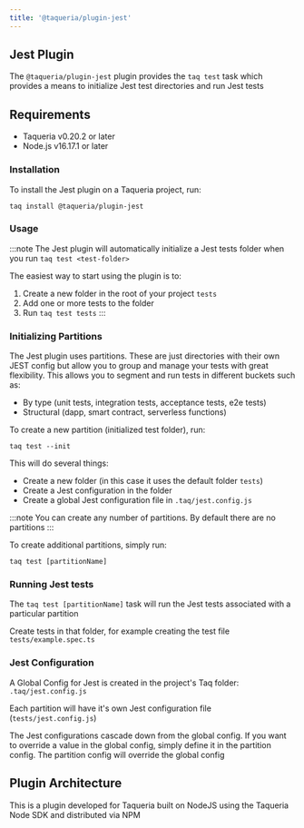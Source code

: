 ```yaml
---
title: '@taqueria/plugin-jest'
---
```


## Jest Plugin 

The `@taqueria/plugin-jest` plugin provides the `taq test` task which provides a means to initialize Jest test directories and run Jest tests

## Requirements

- Taqueria v0.20.2 or later
- Node.js v16.17.1 or later

### Installation

To install the Jest plugin on a Taqueria project, run:

```shell
taq install @taqueria/plugin-jest
```

### Usage

:::note
The Jest plugin will automatically initialize a Jest tests folder when you run `taq test <test-folder>`

The easiest way to start using the plugin is to:

1. Create a new folder in the root of your project `tests`
2. Add one or more tests to the folder
3. Run `taq test tests`
:::


### Initializing Partitions

The Jest plugin uses partitions. These are just directories with their own JEST config but allow you to group and manage your tests with great flexibility. This allows you to segment and run tests in different buckets such as:

- By type (unit tests, integration tests, acceptance tests, e2e tests)
- Structural (dapp, smart contract, serverless functions)

To create a new partition (initialized test folder), run:

```shell
taq test --init
```

This will do several things:

- Create a new folder (in this case it uses the default folder `tests`)
- Create a Jest configuration in the folder
- Create a global Jest configuration file in `.taq/jest.config.js`

:::note
You can create any number of partitions. By default there are no partitions
:::

To create additional partitions, simply run:

```shell
taq test [partitionName]
```

### Running Jest tests

The `taq test [partitionName]` task will run the Jest tests associated with a particular partition

Create tests in that folder, for example creating the test file `tests/example.spec.ts`

### Jest Configuration

A Global Config for Jest is created in the project's Taq folder: `.taq/jest.config.js`

Each partition will have it's own Jest configuration file (`tests/jest.config.js`)

The Jest configurations cascade down from the global config. If you want to override a value in the global config, simply define it in the partition config. The partition config will override the global config

## Plugin Architecture

This is a plugin developed for Taqueria built on NodeJS using the Taqueria Node SDK and distributed via NPM
 